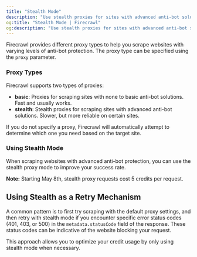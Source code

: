 ```yaml
---
title: "Stealth Mode"
description: "Use stealth proxies for sites with advanced anti-bot solutions"
og:title: "Stealth Mode | Firecrawl"
og:description: "Use stealth proxies for sites with advanced anti-bot solutions"
---
```



Firecrawl provides different proxy types to help you scrape websites with varying levels of anti-bot protection. The proxy type can be specified using the `proxy` parameter.

### Proxy Types

Firecrawl supports two types of proxies:

- **basic**: Proxies for scraping sites with none to basic anti-bot solutions. Fast and usually works.
- **stealth**: Stealth proxies for scraping sites with advanced anti-bot solutions. Slower, but more reliable on certain sites.

If you do not specify a proxy, Firecrawl will automatically attempt to determine which one you need based on the target site.

### Using Stealth Mode

When scraping websites with advanced anti-bot protection, you can use the stealth proxy mode to improve your success rate.

<CodeGroup>

<ProxyPython />

<ProxyNode />

<ProxyCURL />

</CodeGroup>

**Note:** Starting May 8th, stealth proxy requests cost 5 credits per request.

## Using Stealth as a Retry Mechanism

A common pattern is to first try scraping with the default proxy settings, and then retry with stealth mode if you encounter specific error status codes (401, 403, or 500) in the `metadata.statusCode` field of the response. These status codes can be indicative of the website blocking your request.

<CodeGroup>

<ProxyRetryPython />

<ProxyRetryNode />

<ProxyRetryCURL />

</CodeGroup>

This approach allows you to optimize your credit usage by only using stealth mode when necessary.